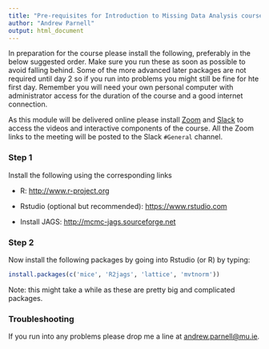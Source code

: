 ```yaml
---
title: "Pre-requisites for Introduction to Missing Data Analysis course"
author: "Andrew Parnell"
output: html_document
---
```


In preparation for the course please install the following, preferably in the below suggested order. Make sure you run these as soon as possible to avoid falling behind. Some of the more advanced later packages are not required until day 2 so if you run into problems you might still be fine for hte first day. Remember you will need your own personal computer with administrator access for the duration of the course and a good internet connection.

As this module will be delivered online please install [Zoom](https://www.zoom.us) and [Slack](https://slack.com) to access the videos and interactive components of the course. All the Zoom links to the meeting will be posted to the Slack `#General` channel.

### Step 1

Install the following using the corresponding links

-	R: [http://www.r-project.org](http://www.r-project.org)

-	Rstudio (optional but recommended): [https://www.rstudio.com](https://www.rstudio.com)

- Install JAGS: [http://mcmc-jags.sourceforge.net](http://mcmc-jags.sourceforge.net)

### Step 2

Now install the following packages by going into Rstudio (or R) by typing:
```r
install.packages(c('mice', 'R2jags', 'lattice', 'mvtnorm'))
```

Note: this might take a while as these are pretty big and complicated packages.

### Troubleshooting

If you run into any problems please drop me a line at <andrew.parnell@mu.ie>.

